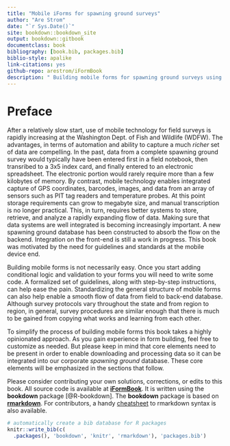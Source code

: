 ```yaml
--- 
title: "Mobile iForms for spawning ground surveys"
author: "Are Strom"
date: "`r Sys.Date()`"
site: bookdown::bookdown_site
output: bookdown::gitbook
documentclass: book
bibliography: [book.bib, packages.bib]
biblio-style: apalike
link-citations: yes
github-repo: arestrom/iFormBook
description: " Building mobile forms for spawning ground surveys using iFormBuilder."
---
```


# Preface {-}

After a relatively slow start, use of mobile technology for field surveys is rapidly increasing at the Washington Dept. of Fish and Wildlife (WDFW). The advantages, in terms of automation and ability to capture a much *richer* set of data are compelling. In the past, data from a complete spawning ground survey would typically have been entered first in a field notebook, then transribed to a 3x5 index card, and finally entered to an electronic spreadsheet. The electronic portion would rarely require more than a few kilobytes of memory. By contrast, mobile technology enables integrated capture of GPS coordinates, barcodes, images, and data from an array of sensors such as PIT tag readers and temperature probes. At this point storage requirements can grow to megabyte size, and manual transcription is no longer practical. This, in turn, requires better systems to store, retrieve, and analyze a rapidly expanding flow of data. Making sure that data systems are well integrated is becoming increasingly important. A new spawning ground database has been constructed to absorb the flow on the backend. Integration on the front-end is still a work in progress. This book was motivated by the need for guidelines and standards at the mobile device end. 

Building mobile forms is not necessarily easy. Once you start adding conditional logic and validation to your forms you will need to write some code. A formalized set of guidelines, along with step-by-step instructions, can help ease the pain. Standardizing the general structure of mobile forms can also help enable a smooth flow of data from field to back-end database. Although survey protocols vary throughout the state and from region to region, in general, survey procedures are similar enough that there is much to be gained from copying what works and learning from each other. 

To simplify the process of building mobile forms this book takes a highly opinionated approach. As you gain experience in form building, feel free to customize as needed. But please keep in mind that core elements need to be present in order to enable downloading and processing data so it can be integrated into our corporate *spawning ground* database. These core elements will be emphasized in the sections that follow. 

Please consider contributing your own solutions, corrections, or edits to this book. All source code is available at [**iFormBook**](https://github.com/arestrom/iFormBook). It is written using the **bookdown** package [@R-bookdown]. The **bookdown** package is based on [**rmarkdown**](http://rmarkdown.rstudio.com/). For contributors, a handy [cheatsheet](https://www.rstudio.com/wp-content/uploads/2015/02/rmarkdown-cheatsheet.pdf) to rmarkdown syntax is also available. 

```r
# automatically create a bib database for R packages
knitr::write_bib(c(
  .packages(), 'bookdown', 'knitr', 'rmarkdown'), 'packages.bib')
```
